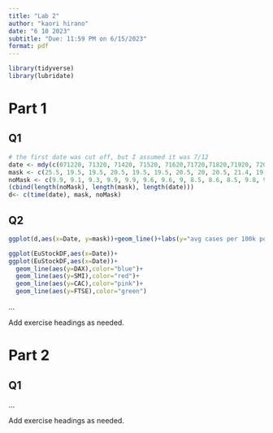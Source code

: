 ```yaml
---
title: "Lab 2"
author: "kaori hirano"
date: "6 10 2023"
subtitle: "Due: 11:59 PM on 6/15/2023"
format: pdf
---
```

```r
library(tidyverse)
library(lubridate)
```
# Part 1

## Q1

```r
# the first date was cut off, but I assumed it was 7/12
date <- mdy(c(071220, 71320, 71420, 71520, 71620,71720,71820,71920, 72020,72120,72220,72320,72420,72520,72620,72720,72820, 72920,73020,73120,80120,80220,80320))
mask <- c(25.5, 19.5, 19.5, 20.5, 19.5, 19.5, 20.5, 20, 20.5, 21.4, 19.5, 19.5, 20.5, 19, 19.4, 17, 16.5, 16.7, 16.7, 16.5, 16.6, 16.5, 16.5)
noMask <- c(9.9, 9.1, 9.3, 9.9, 9.9, 9.6, 9.6, 9, 8.5, 8.6, 8.5, 9.8, 9.9, 10, 9.8, 9.8, 9.8, 10, 9.6, 9, 9.1, 9, 9.2)
(cbind(length(noMask), length(mask), length(date)))
d<- c(time(date), mask, noMask)
```


## Q2 

```r
ggplot(d,aes(x=Date, y=mask))+geom_line()+labs(y="avg cases per 100k population by county", title = "Kansas covid19 7 day rolling average of daily cases/per 100k population")

ggplot(EuStockDF,aes(x=Date))+
ggplot(EuStockDF,aes(x=Date))+
  geom_line(aes(y=DAX),color="blue")+
  geom_line(aes(y=SMI),color="red")+
  geom_line(aes(y=CAC),color="pink")+
  geom_line(aes(y=FTSE),color="green") 
```

...

Add exercise headings as needed.

# Part 2

## Q1

...

Add exercise headings as needed.
